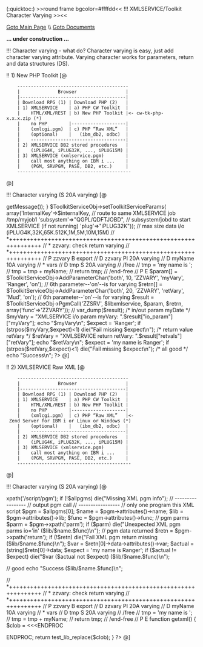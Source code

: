 (:quicktoc:)
>>round frame bgcolor=#ffffdd<<
!!! XMLSERVICE/Toolkit Character Varying
>><<

[[XMLService/XMLService | Goto Main Page]]
\\
[[XMLSERVICEDocument | Goto Documents]]


'''... under construction ... '''

!!! Character varying - what do?
Character varying is easy, just add character varying attribute. Varying character works for parameters, return and data structures (DS).

!! 1) New PHP Toolkit
[@
     -----------------------------------------
     |              Browser                  |
     |---------------------------------------|
     | Download RPG (1) | Download PHP (2)   |
     | 1) XMLSERVICE    | a) PHP CW Toolkit  |
     |    HTML/XML/REST | b) New PHP Toolkit |<- cw-tk-php-x.x.x.zip (*)
     |    no PHP        |--------------------|
     |    (xmlcgi.pgm)  | c) PHP “Raw XML”   |
     |    (optional)    |   (ibm_db2, odbc)  |
     |    -----------------------------------|
     | 2) XMLSERVICE DB2 stored procedures   |
     |    (iPLUG4K, iPLUG32K, ..., iPLUG15M) |
     | 3) XMLSERVICE (xmlservice.pgm)        |
     |    call most anything on IBM i ...    |
     |    (PGM, SRVPGM, PASE, DB2, etc.)     |
     ------------------------------------------
@]

!!! Character varying (S 20A varying)
[@
<?php
require_once('connection.inc');
// assume /usr/local/zendsvr/share/ToolkitAPI
require_once("ToolkitService.php");
// new toolkit
try { $ToolkitServiceObj = ToolkitService::getInstance($database, $user, $password); }
catch (Exception $e) { die($e->getMessage()); }
$ToolkitServiceObj->setToolkitServiceParams(
array('InternalKey'=>$internalKey, // route to same XMLSERVICE job /tmp/myjob1
'subsystem'=>"QGPL/QDFTJOBD",      // subsystem/jobd to start XMLSERVICE (if not running)
'plug'=>"iPLUG32K"));              // max size data i/o (iPLUG4K,32K,65K.512K,1M,5M,10M,15M)
//      *+++++++++++++++++++++++++++++++++++++++++++++++++++++++++++++++
//      * zzvary: check return varying
//      *+++++++++++++++++++++++++++++++++++++++++++++++++++++++++++++++
//     P zzvary          B                   export
//     D zzvary          PI            20A   varying
//     D  myName                       10A   varying
//      * vars
//     D tmp             S             20A   varying
//      /free
//       tmp = 'my name is ';
//       tmp = tmp + myName;
//       return tmp;
//      /end-free
//     P                 E
$param[] = $ToolkitServiceObj->AddParameterChar('both', 10, 'ZZVARY', 'myVary', 'Ranger', 'on'); // 6th parameter--'on'--is for varying
$retrn[] = $ToolkitServiceObj->AddParameterChar('both', 20, 'ZZVARY', 'retVary', 'Mud', 'on'); // 6th parameter--'on'--is for varying
$result  = $ToolkitServiceObj->PgmCall('ZZSRV', $libxmlservice, $param, $retrn, array('func'=>'ZZVARY'));
// var_dump($result);
/* in/out param myDate */
$myVary = "XMLSERVICE i/o param myVary: ".$result["io_param"]["myVary"];
echo "$myVary\n";
$expect = 'Ranger';
if (strpos($myVary,$expect)<1) die("Fail missing $expect\n");
/* return value retVary */
$retVary = "XMLSERVICE return retVary: ".$result["retvals"]["retVary"];
echo "$retVary\n";
$expect = 'my name is Ranger';
if (strpos($retVary,$expect)<1) die("Fail missing $expect\n");
/* all good */
echo "Success\n";
?>
@]


!! 2) XMLSERVICE Raw XML
[@
     -----------------------------------------
     |              Browser                  |
     |---------------------------------------|
     | Download RPG (1) | Download PHP (2)   |
     | 1) XMLSERVICE    | a) PHP CW Toolkit  |
     |    HTML/XML/REST | b) New PHP Toolkit |
     |    no PHP        |--------------------|
     |    (xmlcgi.pgm)  | c) PHP “Raw XML”   |<- Zend Server for IBM i or Linux or Windows (*)
     |    (optional)    |   (ibm_db2, odbc)  |
     |    -----------------------------------|
     | 2) XMLSERVICE DB2 stored procedures   |
     |    (iPLUG4K, iPLUG32K, ..., iPLUG15M) |
     | 3) XMLSERVICE (xmlservice.pgm)        |
     |    call most anything on IBM i ...    |
     |    (PGM, SRVPGM, PASE, DB2, etc.)     |
     ------------------------------------------
@]

!!! Character varying (S 20A varying)
[@
<?php
// see connection.inc param details ...
require_once('connection.inc');
// call IBM i
if ($i5persistentconnect) $conn = db2_pconnect($database,$user,$password);
else $conn = db2_connect($database,$user,$password);
if (!$conn) die("Bad connect: $database,$user");
$stmt = db2_prepare($conn, "call $libxmlservice.iPLUG32K(?,?,?,?)");
if (!$stmt) die("Bad prepare: ".db2_stmt_errormsg());
$clobIn = getxml();
$clobOut = "";
$ret=db2_bind_param($stmt, 1, "ipc", DB2_PARAM_IN);
$ret=db2_bind_param($stmt, 2, "ctl", DB2_PARAM_IN);
$ret=db2_bind_param($stmt, 3, "clobIn", DB2_PARAM_IN);
$ret=db2_bind_param($stmt, 4, "clobOut", DB2_PARAM_OUT);
$ret=db2_execute($stmt);
if (!$ret) die("Bad execute: ".db2_stmt_errormsg());
// -----------------
// output processing
// -----------------
// dump raw XML (easy test debug)
var_dump($clobOut);
// xml check via simplexml vs. expected results
$xmlobj = simplexml_load_string($clobOut);
if (!$xmlobj) die("Bad XML returned");
$allpgms = $xmlobj->xpath('/script/pgm');
if (!$allpgms) die("Missing XML pgm info");
// -----------------
// output pgm call
// -----------------
// only one program this XML script
$pgm = $allpgms[0];
$name = $pgm->attributes()->name;
$lib  = $pgm->attributes()->lib;
$func = $pgm->attributes()->func;
// pgm parms
$parm = $pgm->xpath('parm');
if ($parm) die("Unexpected XML pgm parms io='in' ($lib/$name.$func)\n");
// pgm data returned
$retn = $pgm->xpath('return');
if (!$retn) die("Fail XML pgm return missing ($lib/$name.$func)\n");
$var  = $retn[0]->data->attributes()->var;
$actual = (string)$retn[0]->data;
$expect = 'my name is Ranger';
if ($actual != $expect) die("$var ($actual not $expect) ($lib/$name.$func)\n");

// good
echo "Success ($lib/$name.$func)\n";

//      *+++++++++++++++++++++++++++++++++++++++++++++++++++++++++++++++
//      * zzvary: check return varying
//      *+++++++++++++++++++++++++++++++++++++++++++++++++++++++++++++++
//     P zzvary          B                   export
//     D zzvary          PI            20A   varying
//     D  myName                       10A   varying
//      * vars
//     D tmp             S             20A   varying
//      /free
//       tmp = 'my name is ';
//       tmp = tmp + myName;
//       return tmp;
//      /end-free
//     P                 E
function getxml() {
$clob = <<<ENDPROC
<?xml version='1.0'?>
<script>
<pgm name='ZZSRV' lib='xyzlibxmlservicexyz' func='ZZVARY'>
 <parm comment='search this name' io='in'>
  <data var='myName' type='10A' varying='on'>Ranger</data>
 </parm>
 <return>
  <data var='myReturnName' type='20A' varying='on'>Mud</data>
 </return>
</pgm>
</script>
ENDPROC;
return test_lib_replace($clob);
}
?>
@]

